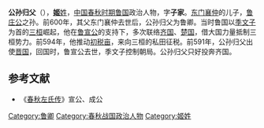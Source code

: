 {{模板:Infobox 先秦人物
|名稱=公孫歸父
|姓=[[姬姓|姬]]
|氏=[[東門|東門]]
|名=歸父
|字=子家
|别名=
|别字=
|諡号=
|官位=
|時代=春秋
|國家=魯國
|身份=[[魯國|魯國]]正卿
|出生日期=
|逝世日期=
|父=[[東門襄仲|東門襄仲]]
|子女=[[子家析|子家析]]
}}
'''公孙归父'''（{{bd|？||？||catIdx=J姬}}），[[姬姓|'''姬'''姓]]，[[中国|中国]][[春秋时期|春秋时期]][[鲁国|鲁国]]政治人物，字'''子家'''。[[东门襄仲|东门襄仲]]的儿子，[[鲁庄公|鲁庄公]]之孙。前600年，其父东门襄仲去世后，公孙归父为鲁卿。当时鲁国以[[季文子|季文子]]为首的[[三桓|三桓]]崛起，他在[[鲁宣公|鲁宣公]]的支持下，多次联络[[齐国|齐国]]、[[楚国|楚国]]，借大国力量抵制三桓势力。前594年，他推动[[初税亩|初税亩]]，来向三桓的私田征税。前591年，公孙归父出使[[晋国|晋国]]，回国时，鲁宣公去世，季文子控制朝局。公孙归父只好投奔齐国。
{{start box}}
{{s-before|[[东门襄仲|东门襄仲]]}}
{{s-title|[[鲁国|鲁国]]东门氏（子家氏）|前600年—前591年}}
{{s-after|[[子家析|子家析]]}}
{{end box}}

==参考文献==
*《[[春秋左氏传|春秋左氏传]]》宣公、成公
[[Category:鲁卿|Category:鲁卿]]
[[Category:春秋战国政治人物|Category:春秋战国政治人物]]
[[Category:姬姓|Category:姬姓]]